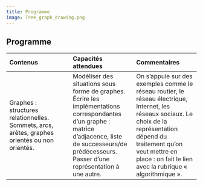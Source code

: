 ---
title: Programme
image: Tree_graph_drawing.png
---

## Programme

|Contenus |Capacités attendues| Commentaires|
| :---| :---| :---|
Graphes : structures relationnelles. Sommets, arcs, arêtes, graphes orientés ou non orientés.| Modéliser des situations sous forme de graphes. Écrire les implémentations correspondantes d’un graphe : matrice d’adjacence, liste de successeurs/de prédécesseurs. Passer d’une représentation à une autre.|On s’appuie sur des exemples comme le réseau routier, le réseau électrique, Internet, les réseaux sociaux. Le choix de la représentation dépend du traitement qu’on veut mettre en place : on fait le lien avec la rubrique « algorithmique ».|
